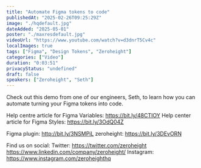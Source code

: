 ```yaml
---
title: "Automate Figma tokens to code"
publishedAt: "2025-02-26T09:25:29Z"
image: "./hqdefault.jpg"
dateAdded: "2025-05-01"
poster: "./maxresdefault.jpg"
videoUrl: "https://www.youtube.com/watch?v=d3dnrT5Cv4c"
localImages: true
tags: ["Figma", "Design Tokens", "Zeroheight"]
categories: ["Video"]
duration: "0:03:51"
privacyStatus: "undefined"
draft: false
speakers: ["Zeroheight", "Seth"]
---
```


Check out this demo from one of our engineers, Seth, to learn how you can automate turning your Figma tokens into code.

Help centre article for Figma Variables: https://bit.ly/48CTIOY
Help center article for Figma Styles: https://bit.ly/3OdQ04Z

Figma plugin: http://bit.ly/3NSMPiL
zeroheight: https://bit.ly/3DEvORN

Find us on social:
Twitter: https://twitter.com/zeroheight
https://www.linkedin.com/company/zeroheight/
Instagram: https://www.instagram.com/zeroheighthq

